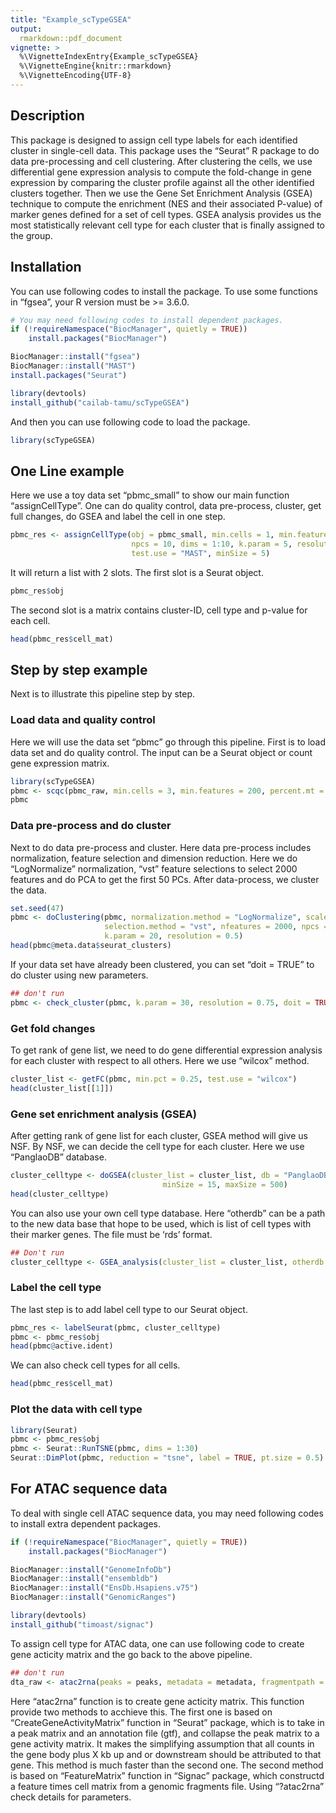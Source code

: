 ```yaml
---
title: "Example_scTypeGSEA"
output: 
  rmarkdown::pdf_document
vignette: >
  %\VignetteIndexEntry{Example_scTypeGSEA}
  %\VignetteEngine{knitr::rmarkdown}
  %\VignetteEncoding{UTF-8}
---
```


## Description

This package is designed to assign cell type labels for each identified cluster in single-cell data. This package uses the “Seurat” R package to do data pre-processing and cell clustering. After clustering the cells, we use differential gene expression analysis to compute the fold-change in gene expression by comparing the cluster profile against all the other identified clusters together. Then we use the Gene Set Enrichment Analysis (GSEA) technique to compute the enrichment (NES and their associated P-value) of marker genes defined for a set of cell types. GSEA analysis provides us the most statistically relevant cell type for each cluster that is finally assigned to the group.

## Installation

You can use following codes to install the package. To use some functions in "fgsea", your R version must be >= 3.6.0.

```r
# You may need following codes to install dependent packages.
if (!requireNamespace("BiocManager", quietly = TRUE))
    install.packages("BiocManager")

BiocManager::install("fgsea")
BiocManager::install("MAST")
install.packages("Seurat")

library(devtools)
install_github("cailab-tamu/scTypeGSEA")
```

And then you can use following code to load the package.
```r
library(scTypeGSEA)
```

## One Line example

Here we use a toy data set "pbmc_small" to show our main function "assignCellType". One can do quality control, data pre-process, cluster, get full changes, do GSEA and label the cell in one step.
```r
pbmc_res <- assignCellType(obj = pbmc_small, min.cells = 1, min.features = 10, nfeatures = 100, 
                           npcs = 10, dims = 1:10, k.param = 5, resolution = 0.75, min.pct = 0.25, 
                           test.use = "MAST", minSize = 5)
```

It will return a list with 2 slots. The first slot is a Seurat object.
```r
pbmc_res$obj
```

The second slot is a matrix contains cluster-ID, cell type and p-value for each cell.
```r
head(pbmc_res$cell_mat)
```

## Step by step example
Next is to illustrate this pipeline step by step.

### Load data and quality control
Here we will use the data set "pbmc" go through this pipeline. First is to load data set and do quality control. The input can be a Seurat object or count gene expression matrix.
```r
library(scTypeGSEA)
pbmc <- scqc(pbmc_raw, min.cells = 3, min.features = 200, percent.mt = 5)
pbmc
```

### Data pre-process and do cluster
Next to do data pre-process and cluster. Here data pre-process includes normalization, feature selection and dimension reduction. Here we do “LogNormalize” normalization, "vst" feature selections to select 2000 features and do PCA to get the first 50 PCs. After data-process, we cluster the data.
```r
set.seed(47)
pbmc <- doClustering(pbmc, normalization.method = "LogNormalize", scale.factor = 10000, 
                     selection.method = "vst", nfeatures = 2000, npcs = 50, dims = 1:50, 
                     k.param = 20, resolution = 0.5)
head(pbmc@meta.data$seurat_clusters)
```

If your data set have already been clustered, you can set "doit = TRUE" to do cluster using new parameters.
```r
## don't run
pbmc <- check_cluster(pbmc, k.param = 30, resolution = 0.75, doit = TRUE)
```

### Get fold changes
To get rank of gene list, we need to do gene differential expression analysis for each cluster with respect to all others. Here we use "wilcox" method.
```r
cluster_list <- getFC(pbmc, min.pct = 0.25, test.use = "wilcox")
head(cluster_list[[1]])
```

### Gene set enrichment analysis (GSEA)
After getting rank of gene list for each cluster, GSEA method will give us NSF. By NSF, we can decide the cell type for each cluster. Here we use "PanglaoDB" database.
```r
cluster_celltype <- doGSEA(cluster_list = cluster_list, db = "PanglaoDB_list",
                                  minSize = 15, maxSize = 500)
head(cluster_celltype)
```

You can also use your own cell type database. Here "otherdb" can be a path to the new data base that hope to be used, which is list of cell types with their marker genes. The file must be 'rds' format.
```r
## Don't run
cluster_celltype <- GSEA_analysis(cluster_list = cluster_list, otherdb = "path/to/your/rdsfile")
```

### Label the cell type
The last step is to add label cell type to our Seurat object.
```r
pbmc_res <- labelSeurat(pbmc, cluster_celltype)
pbmc <- pbmc_res$obj
head(pbmc@active.ident)
```

We can also check cell types for all cells.
```r
head(pbmc_res$cell_mat)
```

### Plot the data with cell type

```r
library(Seurat)
pbmc <- pbmc_res$obj
pbmc <- Seurat::RunTSNE(pbmc, dims = 1:30)
Seurat::DimPlot(pbmc, reduction = "tsne", label = TRUE, pt.size = 0.5) + NoLegend()
```

## For ATAC sequence data

To deal with single cell ATAC sequence data, you may need following codes to install extra dependent packages.

```r
if (!requireNamespace("BiocManager", quietly = TRUE))
    install.packages("BiocManager")

BiocManager::install("GenomeInfoDb")
BiocManager::install("ensembldb")
BiocManager::install("EnsDb.Hsapiens.v75")
BiocManager::install("GenomicRanges")

library(devtools)
install_github("timoast/signac")
```

To assign cell type for ATAC data, one can use following code to create gene acticity matrix and the go back to the above pipeline.

```r
## don't run
dta_raw <- atac2rna(peaks = peaks, metadata = metadata, fragmentpath = fragment.path, qualitycontrol = TRUE, annotation.file = annotation.file)
```

Here "atac2rna" function is to create gene acticity matrix. This function provide two methods to acchieve this. The first one is based on "CreateGeneActivityMatrix" function in "Seurat" package, which is to take in a peak matrix and an annotation file (gtf), and collapse the peak matrix to a gene activity matrix. It makes the simplifying assumption that all counts in the gene body plus X kb up and or downstream should be attributed to that gene. This method is much faster than the second one. The second method is based on "FeatureMatrix" function in "Signac" package, which constructd a feature times cell matrix from a genomic fragments file. Using "?atac2rna" check details for parameters.

